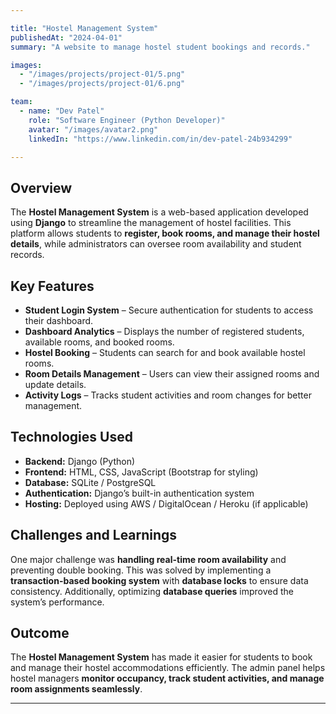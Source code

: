 ```yaml
---

title: "Hostel Management System"  
publishedAt: "2024-04-01"  
summary: "A website to manage hostel student bookings and records."  

images:  
  - "/images/projects/project-01/5.png"  
  - "/images/projects/project-01/6.png"  

team:  
  - name: "Dev Patel"  
    role: "Software Engineer (Python Developer)"  
    avatar: "/images/avatar2.png"  
    linkedIn: "https://www.linkedin.com/in/dev-patel-24b934299"  

---
```


## Overview  

The **Hostel Management System** is a web-based application developed using **Django** to streamline the management of hostel facilities. This platform allows students to **register, book rooms, and manage their hostel details**, while administrators can oversee room availability and student records.  

## Key Features  

- **Student Login System** – Secure authentication for students to access their dashboard.  
- **Dashboard Analytics** – Displays the number of registered students, available rooms, and booked rooms.  
- **Hostel Booking** – Students can search for and book available hostel rooms.  
- **Room Details Management** – Users can view their assigned rooms and update details.  
- **Activity Logs** – Tracks student activities and room changes for better management.  

## Technologies Used  

- **Backend:** Django (Python)  
- **Frontend:** HTML, CSS, JavaScript (Bootstrap for styling)  
- **Database:** SQLite / PostgreSQL  
- **Authentication:** Django’s built-in authentication system  
- **Hosting:** Deployed using AWS / DigitalOcean / Heroku (if applicable)  

## Challenges and Learnings  

One major challenge was **handling real-time room availability** and preventing double booking. This was solved by implementing a **transaction-based booking system** with **database locks** to ensure data consistency. Additionally, optimizing **database queries** improved the system’s performance.  

## Outcome  

The **Hostel Management System** has made it easier for students to book and manage their hostel accommodations efficiently. The admin panel helps hostel managers **monitor occupancy, track student activities, and manage room assignments seamlessly**.  

---  
